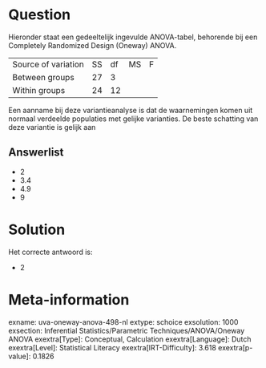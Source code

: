 Question
========

Hieronder staat een gedeeltelijk ingevulde ANOVA-tabel, behorende bij
een Completely Randomized Design (Oneway) ANOVA.

  --------------------- ---- ---- ---- ---
  Source of variation   SS   df   MS   F
  Between groups        27   3         
  Within groups         24   12        
  --------------------- ---- ---- ---- ---

Een aanname bij deze variantieanalyse is dat de waarnemingen komen uit
normaal verdeelde populaties met gelijke varianties. De beste schatting
van deze variantie is gelijk aan


Answerlist
----------

* 2
* 3.4
* 4.9
* 9

Solution
========

Het correcte antwoord is: 

* 2

Meta-information
================
exname: uva-oneway-anova-498-nl
extype: schoice
exsolution: 1000
exsection: Inferential Statistics/Parametric Techniques/ANOVA/Oneway ANOVA
exextra[Type]: Conceptual, Calculation
exextra[Language]: Dutch
exextra[Level]: Statistical Literacy
exextra[IRT-Difficulty]: 3.618
exextra[p-value]: 0.1826

